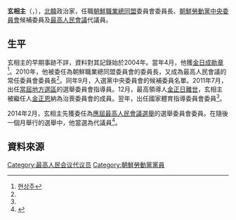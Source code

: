 {{noteTA
|G1=Country
|1=zh:朝鮮; zh-cn:朝鲜; zh-tw:朝鮮; zh-hk:朝鮮; zh-sg:朝鲜;
}}

'''玄相主'''（{{lang|ko|현상주}}，{{bd|?|||}}），[[北韓|北韓]]政治家，任職[[朝鮮職業總同盟|朝鮮職業總同盟]]委員會委員長、[[朝鮮勞動黨中央委員會|朝鮮勞動黨中央委員會]]候補委員及[[最高人民會議|最高人民會議]]代議員。

==生平==
玄相主的早期事跡不詳，資料對其記錄始於2004年。當年4月，他獲[[金日成勛章|金日成勛章]]<ref name="unikorea">[http://unibook.unikorea.go.kr/?sub_num=54&state=view&idx=517&sty=T&ste=%C7%F6%BB%F3%C1%D6 현상주]{{Dead link}}</ref>。2010年，他被委任為朝鮮職業總同盟委員會的委員長，又成為最高人民會議的常任委員會委員長<ref name="unikorea"/>。同年9月，入選黨中央委員會的候補委員名單。2011年7月，出任[[2011年朝鮮民主主義人民共和國地方選舉|當屆地方選區]]的選舉委員會指導員。12月，最高領導人[[金正日之死|金正日離世]]，玄相主被繼任人[[金正恩|金正恩]]納為治喪委員會的成員。翌年，出任國家體育指導委員會委員<ref name="unikorea"/>。

2014年2月，玄相主先獲委任為[[2014年朝鮮民主主義人民共和國最高人民會議選舉|應屆最高人民會議選舉]]的選舉委員會委員。在隨後一個月舉行的選舉中，他當選為代議員<ref>{{Cite web |url=http://nkinfo.unikorea.go.kr/nkp/theme/viewPeople.do |title=현상주(남성) |access-date=2014-03-20 |archive-date=2017-11-10 |archive-url=https://web.archive.org/web/20171110221336/http://nkinfo.unikorea.go.kr/nkp/theme/viewPeople.do |dead-url=no }}</ref>。

==資料來源==
{{reflist}}

[[Category:最高人民会议代议员|Category:最高人民会议代议员]]
[[Category:朝鮮勞動黨黨員|Category:朝鮮勞動黨黨員]]